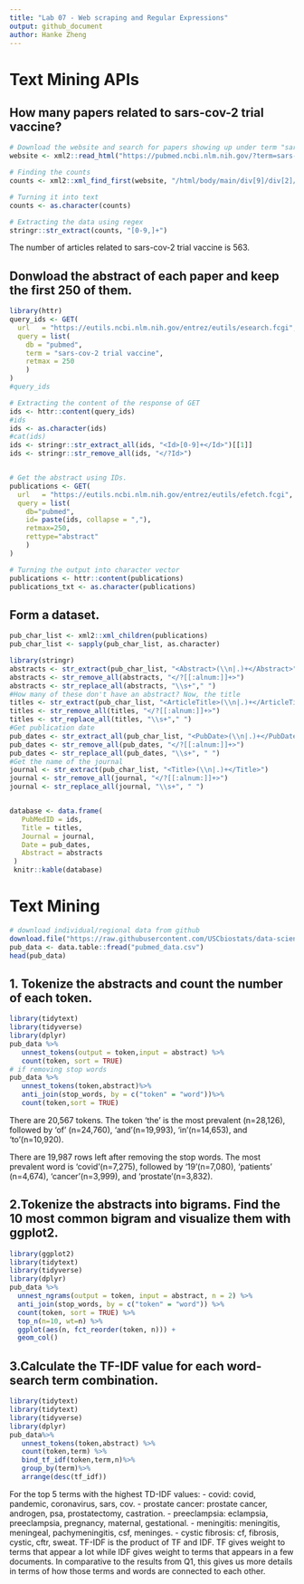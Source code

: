 ```yaml
---
title: "Lab 07 - Web scraping and Regular Expressions"
output: github_document
author: Hanke Zheng
---
```


# Text Mining APIs
## How many papers related to sars-cov-2 trial vaccine? 
```r
# Download the website and search for papers showing up under term "sars-cov-2 trial vaccine"
website <- xml2::read_html("https://pubmed.ncbi.nlm.nih.gov/?term=sars-cov-2+trial+vaccine")

# Finding the counts
counts <- xml2::xml_find_first(website, "/html/body/main/div[9]/div[2]/div[2]/div[1]/span")

# Turning it into text
counts <- as.character(counts)

# Extracting the data using regex
stringr::str_extract(counts, "[0-9,]+")
```
The number of articles related to sars-cov-2 trial vaccine is 563.

## Donwload the abstract of each paper and keep the first 250 of them. 
```r
library(httr)
query_ids <- GET(
  url   = "https://eutils.ncbi.nlm.nih.gov/entrez/eutils/esearch.fcgi",
  query = list(
    db = "pubmed",
    term = "sars-cov-2 trial vaccine",
    retmax = 250
    )
)
#query_ids

# Extracting the content of the response of GET
ids <- httr::content(query_ids)
#ids
ids <- as.character(ids)
#cat(ids)
ids <- stringr::str_extract_all(ids, "<Id>[0-9]+</Id>")[[1]]
ids <- stringr::str_remove_all(ids, "</?Id>")


# Get the abstract using IDs.
publications <- GET(
  url   = "https://eutils.ncbi.nlm.nih.gov/entrez/eutils/efetch.fcgi",
  query = list(
    db="pubmed",
    id= paste(ids, collapse = ","),
    retmax=250,
    rettype="abstract"
    )
)

# Turning the output into character vector
publications <- httr::content(publications)
publications_txt <- as.character(publications)
```
## Form a dataset.
```r
pub_char_list <- xml2::xml_children(publications)
pub_char_list <- sapply(pub_char_list, as.character)

library(stringr)
abstracts <- str_extract(pub_char_list, "<Abstract>(\\n|.)+</Abstract>")
abstracts <- str_remove_all(abstracts, "</?[[:alnum:]]+>")
abstracts <- str_replace_all(abstracts, "\\s+"," ")
#How many of these don't have an abstract? Now, the title
titles <- str_extract(pub_char_list, "<ArticleTitle>(\\n|.)+</ArticleTitle>")
titles <- str_remove_all(titles, "</?[[:alnum:]]+>")
titles <- str_replace_all(titles, "\\s+"," ")
#Get publication date
pub_dates <- str_extract_all(pub_char_list, "<PubDate>(\\n|.)+</PubDate>")
pub_dates <- str_remove_all(pub_dates, "</?[[:alnum:]]+>")
pub_dates <- str_replace_all(pub_dates, "\\s+", " ")
#Get the name of the journal
journal <- str_extract(pub_char_list, "<Title>(\\n|.)+</Title>")
journal <- str_remove_all(journal, "</?[[:alnum:]]+>")
journal <- str_replace_all(journal, "\\s+", " ")


database <- data.frame(
   PubMedID = ids,
   Title = titles,
   Journal = journal,
   Date = pub_dates,
   Abstract = abstracts
 )
 knitr::kable(database)
```



# Text Mining
```r
# download individual/regional data from github
download.file("https://raw.githubusercontent.com/USCbiostats/data-science-data/master/03_pubmed/pubmed.csv", "pubmed_data.csv", method="libcurl", timeout = 60)
pub_data <- data.table::fread("pubmed_data.csv")
head(pub_data)

```
## 1. Tokenize the abstracts and count the number of each token.
```r
library(tidytext)
library(tidyverse)
library(dplyr)
pub_data %>%
   unnest_tokens(output = token,input = abstract) %>%
   count(token, sort = TRUE)
# if removing stop words
pub_data %>%
   unnest_tokens(token,abstract)%>%
   anti_join(stop_words, by = c("token" = "word"))%>%
   count(token,sort = TRUE)
```
There are 20,567 tokens. 
The token 'the' is the most prevalent (n=28,126), followed by 'of' (n=24,760), 'and'(n=19,993), 'in'(n=14,653), and 'to'(n=10,920).

There are 19,987 rows left after removing the stop words. 
The most prevalent word is 'covid'(n=7,275), followed by '19'(n=7,080), 'patients' (n=4,674), 'cancer'(n=3,999), and 'prostate'(n=3,832).

## 2.Tokenize the abstracts into bigrams. Find the 10 most common bigram and visualize them with ggplot2.
```r
library(ggplot2)
library(tidytext)
library(tidyverse)
library(dplyr)
pub_data %>%
  unnest_ngrams(output = token, input = abstract, n = 2) %>%
  anti_join(stop_words, by = c("token" = "word")) %>%
  count(token, sort = TRUE) %>%
  top_n(n=10, wt=n) %>%
  ggplot(aes(n, fct_reorder(token, n))) +
  geom_col()
```

## 3.Calculate the TF-IDF value for each word-search term combination.  
```r
library(tidytext)
library(tidytext)
library(tidyverse)
library(dplyr)
pub_data%>% 
   unnest_tokens(token,abstract) %>% 
   count(token,term) %>% 
   bind_tf_idf(token,term,n)%>% 
   group_by(term)%>%
   arrange(desc(tf_idf))
```

For the top 5 terms with the highest TD-IDF values:
- covid: covid, pandemic, coronavirus, sars, cov.
- prostate cancer: prostate cancer, androgen, psa, prostatectomy, castration.
- preeclampsia: eclampsia, preeclampsia, pregnancy, maternal, gestational.
- meningitis: meningitis, meningeal, pachymeningitis, csf, meninges.
- cystic fibrosis: cf, fibrosis, cystic, cftr, sweat.
TF-IDF is the product of TF and IDF. 
TF gives weight to terms that appear a lot while IDF gives weight to terms that appears in a few documents.
In comparative to the results from Q1, this gives us more details in terms of how those terms and words are connected to each other.
